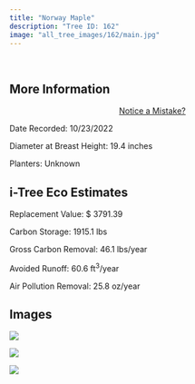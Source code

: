 ```yaml
---
title: "Norway Maple"
description: "Tree ID: 162"
image: "all_tree_images/162/main.jpg"
---
```


<br>

## **More Information**
::: column-margin
<center><a class="button" href="https://forms.gle/W6f5nwYxrM33hF4f7">Notice a Mistake?</a></center>
:::


Date Recorded:  10/23/2022

Diameter at Breast Height:  19.4  inches

Planters:  Unknown

## **i-Tree Eco Estimates**


 Replacement Value: $ 3791.39

 Carbon Storage:  1915.1  lbs

 Gross Carbon Removal:  46.1  lbs/year

 Avoided Runoff:  60.6  ft<sup>3</sup>/year

 Air Pollution Removal:  25.8  oz/year

## **Images**


 ![](all_tree_images/162/IMG_6957.jpg)

 ![](all_tree_images/162/IMG_6958.jpg)

 ![](all_tree_images/162/main.jpg)
